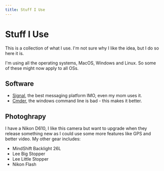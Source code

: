 ```yaml
---
title: Stuff I Use
---
```


# Stuff I Use

This is a collection of what I use. I'm not sure why I like the idea, but I do so here it is.

I'm using all the operating systems, MacOS, Windows and Linux. So some of these might now apply to all OSs.

## Software

- [Signal](https://signal.org), the best messaging platform IMO, even my mom uses it.
- [Cmder](https://cmder.app/), the windows command line is bad - this makes it better.

## Photoghrapy

I have a Nikon D610, I like this camera but want to upgrade when they release something new as I could use some more features like GPS and better video. My other gear includes:

- MindShift Backlight 26L
- Lee Big Stopper
- Lee Little Stopper
- Nikon Flash

